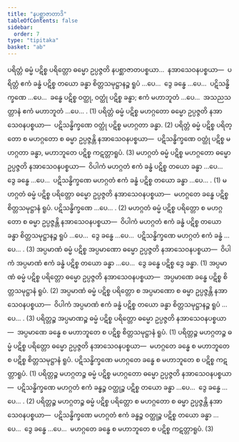 ```yaml
---
title: "နပစ္ဆာဇာတာဒိ"
tableOfContents: false
sidebar:
  order: 7
type: "tipitaka"
basket: "ab"
---
```



<DynamicBreadcrumb />

<Division number="18">

<Paragraph number="1923">
ပရိတ္တံ ဓမ္မံ ပဋိစ္စ ပရိတ္တော ဓမ္မော ဥပ္ပဇ္ဇတိ နပစ္ဆာဇာတပစ္စယာ…  နအာသေဝနပစ္စယာ—  ပရိတ္တံ ဧကံ ခန္ဓံ ပဋိစ္စ တယော ခန္ဓာ စိတ္တသမုဋ္ဌာနဉ္စ ရူပံ …ပေ…  ဒွေ ခန္ဓေ …ပေ…  ပဋိသန္ဓိက္ခဏေ …ပေ…  ခန္ဓေ ပဋိစ္စ ဝတ္ထု, ဝတ္ထုံ ပဋိစ္စ ခန္ဓာ; ဧကံ မဟာဘူတံ …ပေ…  အသညသတ္တာနံ ဧကံ မဟာဘူတံ …ပေ… . (1)
</Paragraph>

<Paragraph number="1924">
ပရိတ္တံ ဓမ္မံ ပဋိစ္စ မဟဂ္ဂတော ဓမ္မော ဥပ္ပဇ္ဇတိ နအာသေဝနပစ္စယာ—  ပဋိသန္ဓိက္ခဏေ ဝတ္ထုံ ပဋိစ္စ မဟဂ္ဂတာ ခန္ဓာ. (2)
</Paragraph>

<Paragraph number="1925">
ပရိတ္တံ ဓမ္မံ ပဋိစ္စ ပရိတ္တော စ မဟဂ္ဂတော စ ဓမ္မာ ဥပ္ပဇ္ဇန္တိ နအာသေဝနပစ္စယာ—  ပဋိသန္ဓိက္ခဏေ ဝတ္ထုံ ပဋိစ္စ မဟဂ္ဂတာ ခန္ဓာ, မဟာဘူတေ ပဋိစ္စ ကဋတ္တာရူပံ. (3)
</Paragraph>

</Division>
<Division number="19">

<Paragraph number="1926">
မဟဂ္ဂတံ ဓမ္မံ ပဋိစ္စ မဟဂ္ဂတော ဓမ္မော ဥပ္ပဇ္ဇတိ နအာသေဝနပစ္စယာ—  ဝိပါကံ မဟဂ္ဂတံ ဧကံ ခန္ဓံ ပဋိစ္စ တယော ခန္ဓာ …ပေ…  ဒွေ ခန္ဓေ …ပေ…  ပဋိသန္ဓိက္ခဏေ မဟဂ္ဂတံ ဧကံ ခန္ဓံ ပဋိစ္စ တယော ခန္ဓာ …ပေ… . (1)
</Paragraph>

<Paragraph number="1927">
မဟဂ္ဂတံ ဓမ္မံ ပဋိစ္စ ပရိတ္တော ဓမ္မော ဥပ္ပဇ္ဇတိ နအာသေဝနပစ္စယာ—  မဟဂ္ဂတေ ခန္ဓေ ပဋိစ္စ စိတ္တသမုဋ္ဌာနံ ရူပံ. ပဋိသန္ဓိက္ခဏေ …ပေ… . (2)
</Paragraph>

<Paragraph number="1928">
မဟဂ္ဂတံ ဓမ္မံ ပဋိစ္စ ပရိတ္တော စ မဟဂ္ဂတော စ ဓမ္မာ ဥပ္ပဇ္ဇန္တိ နအာသေဝနပစ္စယာ—  ဝိပါကံ မဟဂ္ဂတံ ဧကံ ခန္ဓံ ပဋိစ္စ တယော ခန္ဓာ စိတ္တသမုဋ္ဌာနဉ္စ ရူပံ …ပေ…  ဒွေ ခန္ဓေ …ပေ…  ပဋိသန္ဓိက္ခဏေ မဟဂ္ဂတံ ဧကံ ခန္ဓံ …ပေ… . (3)
</Paragraph>

</Division>
<Division number="20">

<Paragraph number="1929">
အပ္ပမာဏံ ဓမ္မံ ပဋိစ္စ အပ္ပမာဏော ဓမ္မော ဥပ္ပဇ္ဇတိ နအာသေဝနပစ္စယာ—  ဝိပါကံ အပ္ပမာဏံ ဧကံ ခန္ဓံ ပဋိစ္စ တယော ခန္ဓာ …ပေ…  ဒွေ ခန္ဓေ ပဋိစ္စ ဒွေ ခန္ဓာ. (1)
</Paragraph>

<Paragraph number="1930">
အပ္ပမာဏံ ဓမ္မံ ပဋိစ္စ ပရိတ္တော ဓမ္မော ဥပ္ပဇ္ဇတိ နအာသေဝနပစ္စယာ—  အပ္ပမာဏေ ခန္ဓေ ပဋိစ္စ စိတ္တသမုဋ္ဌာနံ ရူပံ. (2)
</Paragraph>

<Paragraph number="1931">
အပ္ပမာဏံ ဓမ္မံ ပဋိစ္စ ပရိတ္တော စ အပ္ပမာဏော စ ဓမ္မာ ဥပ္ပဇ္ဇန္တိ နအာသေဝနပစ္စယာ—  ဝိပါကံ အပ္ပမာဏံ ဧကံ ခန္ဓံ ပဋိစ္စ တယော ခန္ဓာ စိတ္တသမုဋ္ဌာနဉ္စ ရူပံ …ပေ… . (3)
</Paragraph>

</Division>
<Division number="21">

<Paragraph number="1932">
ပရိတ္တဉ္စ အပ္ပမာဏဉ္စ ဓမ္မံ ပဋိစ္စ ပရိတ္တော ဓမ္မော ဥပ္ပဇ္ဇတိ နအာသေဝနပစ္စယာ—  အပ္ပမာဏေ ခန္ဓေ စ မဟာဘူတေ စ ပဋိစ္စ စိတ္တသမုဋ္ဌာနံ ရူပံ. (1)
</Paragraph>

<Paragraph number="1933">
ပရိတ္တဉ္စ မဟဂ္ဂတဉ္စ ဓမ္မံ ပဋိစ္စ ပရိတ္တော ဓမ္မော ဥပ္ပဇ္ဇတိ နအာသေဝနပစ္စယာ—  မဟဂ္ဂတေ ခန္ဓေ စ မဟာဘူတေ စ ပဋိစ္စ စိတ္တသမုဋ္ဌာနံ ရူပံ. ပဋိသန္ဓိက္ခဏေ မဟဂ္ဂတေ ခန္ဓေ စ မဟာဘူတေ စ ပဋိစ္စ ကဋတ္တာရူပံ. (1)
</Paragraph>

<Paragraph number="1934">
ပရိတ္တဉ္စ မဟဂ္ဂတဉ္စ ဓမ္မံ ပဋိစ္စ မဟဂ္ဂတော ဓမ္မော ဥပ္ပဇ္ဇတိ နအာသေဝနပစ္စယာ—  ပဋိသန္ဓိက္ခဏေ မဟဂ္ဂတံ ဧကံ ခန္ဓဉ္စ ဝတ္ထုဉ္စ ပဋိစ္စ တယော ခန္ဓာ …ပေ…  ဒွေ ခန္ဓေ …ပေ… . (2)
</Paragraph>

<Paragraph number="1935">
ပရိတ္တဉ္စ မဟဂ္ဂတဉ္စ ဓမ္မံ ပဋိစ္စ ပရိတ္တော စ မဟဂ္ဂတော စ ဓမ္မာ ဥပ္ပဇ္ဇန္တိ နအာသေဝနပစ္စယာ—  ပဋိသန္ဓိက္ခဏေ မဟဂ္ဂတံ ဧကံ ခန္ဓဉ္စ ဝတ္ထုဉ္စ ပဋိစ္စ တယော ခန္ဓာ …ပေ…  ဒွေ ခန္ဓေ …ပေ…  မဟဂ္ဂတေ ခန္ဓေ စ မဟာဘူတေ စ ပဋိစ္စ ကဋတ္တာရူပံ. (3)
</Paragraph>
</Division>